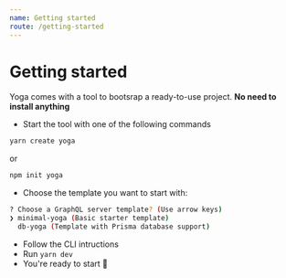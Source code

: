 ```yaml
---
name: Getting started
route: /getting-started
---
```


# Getting started

Yoga comes with a tool to bootsrap a ready-to-use project. **No need to install anything**

- Start the tool with one of the following commands

```bash
yarn create yoga
```

or

```bash
npm init yoga
```

- Choose the template you want to start with:

```bash
? Choose a GraphQL server template? (Use arrow keys)
❯ minimal-yoga (Basic starter template)
  db-yoga (Template with Prisma database support)
```

- Follow the CLI intructions
- Run `yarn dev`
- You're ready to start 🚀
